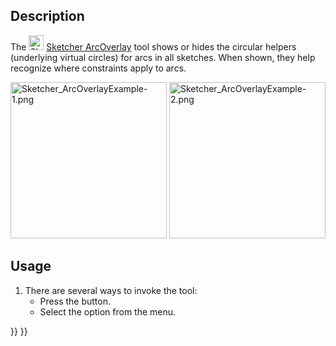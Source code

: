 <languages/>
<translate>

<!--T:1-->
{{Docnav
|[[Sketcher_SelectConflictingConstraints|Select Conflicting Constraints]]
|[[Sketcher_BSplineDegree|Toggle B-Spline Degree]]
|[[Sketcher_Workbench|Sketcher]]
|IconL=Sketcher_SelectConflictingConstraints.svg
|IconR=Sketcher_BSplineDegree.svg
|IconC=Workbench_Sketcher.svg
}}

<!--T:2-->
{{GuiCommand
|Name=Sketcher ArcOverlay
|MenuLocation=Sketch → Visual Helpers → Toggle Circular Helper for Arcs
|Workbenches=[[Sketcher_Workbench|Sketcher]]
|Version=1.0
}}

==Description== <!--T:3-->

<!--T:4-->
The [[Image:Sketcher_ArcOverlay.svg|24px]] [[Sketcher_ArcOverlay|Sketcher ArcOverlay]] tool shows or hides the circular helpers (underlying virtual circles) for arcs in all sketches. When shown, they help recognize where constraints apply to arcs.

</translate>
[[Image:Sketcher_ArcOverlayExample-1.png‎|250px]] [[Image:Sketcher_ArcOverlayExample-2.png‎|250px]]
<translate>

<!--T:8-->
{{Caption|Left: Tangent constraint without visible connection. Right: Tangent constraint connected to the circular helper}}

==Usage== <!--T:5-->

<!--T:6-->
# There are several ways to invoke the tool:
#* Press the {{Button|[[Image:Sketcher_ArcOverlay.svg|16px]] [[Sketcher_ArcOverlay|Toggle Circular Helper for Arcs]]}} button.
#* Select the {{MenuCommand|Sketch → Visual Helpers → [[Image:Sketcher_ArcOverlay.svg|16px]] Toggle Circular Helper for Arcs}} option from the menu.


<!--T:7-->
{{Docnav
|[[Sketcher_SelectConflictingConstraints|Select Conflicting Constraints]]
|[[Sketcher_BSplineDegree|Toggle B-Spline Degree]]
|[[Sketcher_Workbench|Sketcher]]
|IconL=Sketcher_SelectConflictingConstraints.svg
|IconR=Sketcher_BSplineDegree.svg
|IconC=Workbench_Sketcher.svg
}}

</translate>
{{Sketcher_Tools_navi{{#translation:}}}}
{{Userdocnavi{{#translation:}}}}
